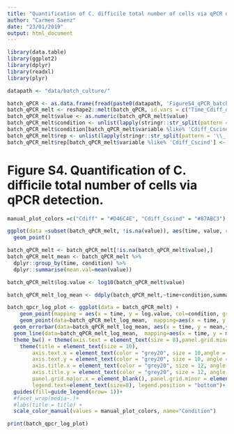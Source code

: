 ```yaml
---
title: "Quantification of C. difficile total number of cells via qPCR detection - BATCH culture"
author: "Carmen Saenz"
date: "23/01/2019"
output: html_document
---
```


<!-- Load required packages -->
```r
library(data.table)
library(ggplot2)
library(dplyr)
library(readxl)
library(plyr)
```

<!-- Define paths -->
```r
datapath <- "data/batch_culture/"
```

<!-- Load data -->
```r
batch_qPCR <- as.data.frame(fread(paste0(datapath, 'FigureS4_qPCR_batch_culture.csv'),  header = T), stringsAsFactors = F) 
batch_qPCR_melt <- reshape2::melt(batch_qPCR, id.vars = c("Time_Cdiff_d", "time"))
batch_qPCR_melt$value <- as.numeric(batch_qPCR_melt$value)
batch_qPCR_melt$condition <- unlist(lapply(stringr::str_split(pattern = '\\_', string = batch_qPCR_melt$variable), `[`, 1))
batch_qPCR_melt$condition[batch_qPCR_melt$variable %like% 'Cdiff_Cscind'] <- 'Cdiff_Cscind'
batch_qPCR_melt$rep <- unlist(lapply(stringr::str_split(pattern = '\\_', string = batch_qPCR_melt$variable), `[`, 2))
batch_qPCR_melt$rep[batch_qPCR_melt$variable %like% 'Cdiff_Cscind'] <- unlist(lapply(stringr::str_split(pattern = '\\_', string = batch_qPCR_melt$variable[batch_qPCR_melt$variable %like% 'Cdiff_Cscind']), `[`, 3))
```

<!-- Generate plot -->
# Figure S4. Quantification of C. difficile total number of cells via qPCR detection.
```r
manual_plot_colors =c("Cdiff" = "#D46C4E", "Cdiff_Cscind" = "#87ABC3")

ggplot(data =subset(batch_qPCR_melt, !is.na(value)), aes(time, value, col=condition, group=condition)) + 
  geom_point()

batch_qPCR_melt <- batch_qPCR_melt[!is.na(batch_qPCR_melt$value),] 
batch_qPCR_melt_mean <- batch_qPCR_melt %>% 
  dplyr::group_by(time, condition) %>% 
  dplyr::summarise(mean.val=mean(value))

batch_qPCR_melt$log.value <- log10(batch_qPCR_melt$value)

batch_qPCR_melt_log_mean <- ddply(batch_qPCR_melt,~time+condition,summarise,mean=mean(log.value),sd=sd(log.value))

batch_qpcr_log_plot <- ggplot(data = batch_qPCR_melt) + 
    geom_point(mapping = aes(x = time, y = log.value, col=condition, group=condition)) + 
    geom_point(data=batch_qPCR_melt_log_mean,  mapping=aes(x = time, y = mean, col=condition)) +
  geom_errorbar(data=batch_qPCR_melt_log_mean, aes(x = time, y = mean,ymin=mean-sd, ymax=mean+sd), width=.2)+
  geom_line(data=batch_qPCR_melt_log_mean,  mapping=aes(x = time, y = mean, col=condition))+
  theme_bw() + theme(axis.text = element_text(size = 8),panel.grid.minor = element_blank()) + labs(x = "Time (hours)", y = "C. difficile copies / mL - Log10") +
    theme(title = element_text(size = 10),
        axis.text.x = element_text(color = "grey20", size = 10,angle = 0, vjust =0.5,face = "plain"),
        axis.text.y = element_text(color = "grey20", size = 10, angle = 0, hjust = 1, vjust = 0, face = "plain"),
        axis.title.x = element_text(color = "grey20", size = 12, angle = 0, hjust = 0.5, vjust = 1, face = "plain"),
        axis.title.y = element_text(color = "grey20", size = 12, angle = 90, hjust = .5, vjust = .5, face = "plain"), 
        panel.grid.major.x = element_blank(), panel.grid.minor = element_blank(), 
        legend.text=element_text(size=8), legend.position = "bottom")+ 
  guides(fill=guide_legend(nrow= 1))+ 
  #facet_wrap(media~.)+
  #labs(title = title) +
  scale_color_manual(values = manual_plot_colors, name="Condition")

print(batch_qpcr_log_plot)

```

